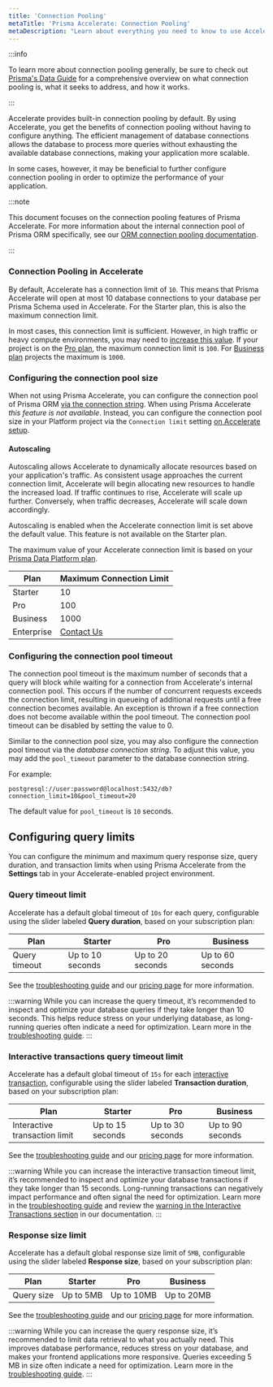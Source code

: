 ```yaml
---
title: 'Connection Pooling'
metaTitle: 'Prisma Accelerate: Connection Pooling'
metaDescription: "Learn about everything you need to know to use Accelerate's connection pooling."
---
```


:::info

To learn more about connection pooling generally, be sure to check out [Prisma's Data Guide](https://www.prisma.io/dataguide/database-tools/connection-pooling) for a comprehensive overview on what connection pooling is, what it seeks to address, and how it works.

:::

Accelerate provides built-in connection pooling by default. By using Accelerate, you get the benefits of connection pooling without having to configure anything. The efficient management of database connections allows the database to process more queries without exhausting the available database connections, making your application more scalable.

In some cases, however, it may be beneficial to further configure connection pooling in order to optimize the performance of your application.

:::note

This document focuses on the connection pooling features of Prisma Accelerate. For more information about the internal connection pool of Prisma ORM specifically, see our [ORM connection pooling documentation](/orm/prisma-client/setup-and-configuration/databases-connections/connection-pool).

:::

### Connection Pooling in Accelerate

By default, Accelerate has a connection limit of `10`. This means that Prisma Accelerate will open at most 10 database connections to your database per Prisma Schema used in Accelerate. For the Starter plan, this is also the maximum connection limit.

In most cases, this connection limit is sufficient. However, in high traffic or heavy compute environments, you may need to [increase this value](#configuring-the-connection-pool-size). If your project is on the [Pro plan](https://www.prisma.io/pricing), the maximum connection limit is `100`. For [Business plan](https://www.prisma.io/pricing) projects the maximum is `1000`.

### Configuring the connection pool size

When not using Prisma Accelerate, you can configure the connection pool of Prisma ORM [via the connection string](/orm/prisma-client/setup-and-configuration/databases-connections/connection-pool#setting-the-connection-pool-size). When using Prisma Accelerate *this feature is not available*. Instead, you can configure the connection pool size in your Platform project via the `Connection limit` setting [on Accelerate setup](/accelerate/getting-started).

#### Autoscaling

Autoscaling allows Accelerate to dynamically allocate resources based on your application's traffic. As consistent usage approaches the current connection limit, Accelerate will begin allocating new resources to handle the increased load. If traffic continues to rise, Accelerate will scale up further. Conversely, when traffic decreases, Accelerate will scale down accordingly.

Autoscaling is enabled when the Accelerate connection limit is set above the default value. This feature is not available on the Starter plan.

The maximum value of your Accelerate connection limit is based on your [Prisma Data Platform plan](https://www.prisma.io/pricing). 

| Plan       | Maximum Connection Limit             |
|------------|--------------------------------------|
| Starter    | 10                                   |
| Pro        | 100                                  |
| Business   | 1000                                 |
| Enterprise | [Contact Us](mailto:sales@prisma.io) |

### Configuring the connection pool timeout

The connection pool timeout is the maximum number of seconds that a query will block while waiting for a connection from Accelerate's internal connection pool. This occurs if the number of concurrent requests exceeds the connection limit, resulting in queueing of additional requests until a free connection becomes available. An exception is thrown if a free connection does not become available within the pool timeout. The connection pool timeout can be disabled by setting the value to 0.

Similar to the connection pool size, you may also configure the connection pool timeout via the _database connection string_. To adjust this value, you may add the `pool_timeout` parameter to the database connection string.

For example:

```env no-copy
postgresql://user:password@localhost:5432/db?connection_limit=10&pool_timeout=20
```

<Admonition type="info">

The default value for `pool_timeout` is `10` seconds.

</Admonition>

## Configuring query limits

You can configure the minimum and maximum query response size, query duration, and transaction limits when using Prisma Accelerate from the **Settings** tab in your Accelerate-enabled project environment.

### Query timeout limit

Accelerate has a default global timeout of `10s` for each query, configurable using the slider labeled **Query duration**, based on your subscription plan:

| Plan     | Starter       | Pro          | Business      |
|----------|---------------|--------------|---------------|
| Query timeout  | Up to 10 seconds | Up to 20 seconds | Up to 60 seconds |

See the [troubleshooting guide](/accelerate/troubleshoot#p6004-querytimeout) and our [pricing page](https://www.prisma.io/pricing#accelerate) for more information.

:::warning
While you can increase the query timeout, it’s recommended to inspect and optimize your database queries if they take longer than 10 seconds. This helps reduce stress on your underlying database, as long-running queries often indicate a need for optimization. Learn more in the [troubleshooting guide](/accelerate/troubleshoot#p6004-querytimeout).
:::

### Interactive transactions query timeout limit

Accelerate has a default global timeout of `15s` for each [interactive transaction](/orm/prisma-client/queries/transactions#interactive-transactions), configurable using the slider labeled **Transaction duration**, based on your subscription plan:

| Plan                       | Starter       | Pro          | Business      |
|----------------------------|---------------|--------------|---------------|
| Interactive transaction limit | Up to 15 seconds | Up to 30 seconds | Up to 90 seconds |

See the [troubleshooting guide](/accelerate/troubleshoot#p6004-querytimeout) and our [pricing page](https://www.prisma.io/pricing#accelerate) for more information.

:::warning
While you can increase the interactive transaction timeout limit, it’s recommended to inspect and optimize your database transactions if they take longer than 15 seconds. Long-running transactions can negatively impact performance and often signal the need for optimization. Learn more in the [troubleshooting guide](/accelerate/troubleshoot#p6004-querytimeout) and review the [warning in the Interactive Transactions section](/orm/prisma-client/queries/transactions#interactive-transactions-1) in our documentation.
:::

### Response size limit

Accelerate has a default global response size limit of `5MB`, configurable using the slider labeled **Response size**, based on your subscription plan:

| Plan     | Starter       | Pro          | Business      |
|----------|---------------|--------------|---------------|
| Query size | Up to 5MB     | Up to 10MB   | Up to 20MB    |

See the [troubleshooting guide](/accelerate/troubleshoot#p6009-responsesizelimitexceeded) and our [pricing page](https://www.prisma.io/pricing#accelerate) for more information.

:::warning
While you can increase the query response size, it’s recommended to limit data retrieval to what you actually need. This improves database performance, reduces stress on your database, and makes your frontend applications more responsive. Queries exceeding 5 MB in size often indicate a need for optimization. Learn more in the [troubleshooting guide](/accelerate/troubleshoot#p6009-responsesizelimitexceeded).
:::